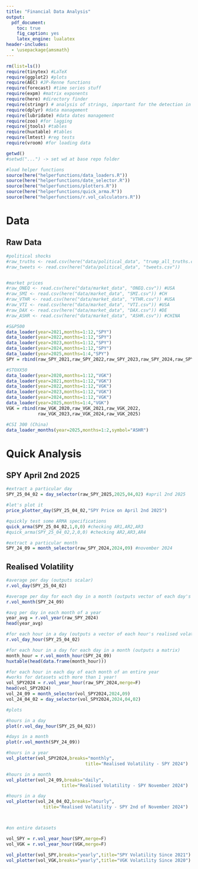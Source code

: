 ```yaml
---
title: "Financial Data Analysis"
output:
  pdf_document: 
    toc: true
    fig_caption: yes
    latex_engine: lualatex
header-includes:
  - \usepackage{amsmath}
---
```

\newpage

```r
rm(list=ls())
require(tinytex) #LaTeX
require(ggplot2) #plots
require(AEC) #JP-Renne functions
require(forecast) #time series stuff
require(expm) #matrix exponents
require(here) #directory finder
require(stringr) # analysis of strings, important for the detection in tweets
require(dplyr) #data management
require(lubridate) #data dates management
require(zoo) #for lagging
require(jtools) #tables
require(huxtable) #tables
require(lmtest) #reg tests
require(vroom) #for loading data

getwd()
#setwd("...") -> set wd at base repo folder

#load helper functions
source(here("helperfunctions/data_loaders.R"))
source(here("helperfunctions/date_selector.R"))
source(here("helperfunctions/plotters.R"))
source(here("helperfunctions/quick_arma.R"))
source(here("helperfunctions/r.vol_calculators.R"))
```
# Data

## Raw Data
```r

#political shocks
#raw_truths <- read.csv(here("data/political_data", "trump_all_truths.csv"))
#raw_tweets <- read.csv(here("data/political_data", "tweets.csv"))


#market prices
#raw_ONEQ <- read.csv(here("data/market_data", "ONEQ.csv")) #USA
#raw_SMI <- read.csv(here("data/market_data", "SMI.csv")) #CH
#raw_VTHR <- read.csv(here("data/market_data", "VTHR.csv")) #USA
#raw_VTI <- read.csv(here("data/market_data", "VTI.csv")) #USA
#raw_DAX <- read.csv(here("data/market_data", "DAX.csv")) #DE
#raw_ASHR <- read.csv(here("data/market_data", "ASHR.csv")) #CHINA

#S&P500
data_loader(year=2021,months=1:12,"SPY")
data_loader(year=2022,months=1:12,"SPY")
data_loader(year=2023,months=1:12,"SPY")
data_loader(year=2024,months=1:12,"SPY")
data_loader(year=2025,months=1:4,"SPY")
SPY = rbind(raw_SPY_2021,raw_SPY_2022,raw_SPY_2023,raw_SPY_2024,raw_SPY_2025)

#STOXX50
data_loader(year=2020,months=1:12,"VGK")
data_loader(year=2021,months=1:12,"VGK")
data_loader(year=2022,months=1:12,"VGK")
data_loader(year=2023,months=1:12,"VGK")
data_loader(year=2024,months=1:12,"VGK")
data_loader(year=2025,months=1:4,"VGK")
VGK = rbind(raw_VGK_2020,raw_VGK_2021,raw_VGK_2022,
            raw_VGK_2023,raw_VGK_2024,raw_VGK_2025)

#CSI 300 (China)
data_loader_months(year=2025,months=1:2,symbol="ASHR")

```



# Quick Analysis

## SPY April 2nd 2025
```r

#extract a particular day
SPY_25_04_02 = day_selector(raw_SPY_2025,2025,04,02) #april 2nd 2025

#let's plot it
price_plotter_day(SPY_25_04_02,"SPY Price on April 2nd 2025") 

#quickly test some ARMA specifications
quick_arma(SPY_25_04_02,1,0,0) #checking AR1,AR2,AR3
#quick_arma(SPY_25_04_02,2,0,0) #checking AR2,AR3,AR4

#extract a particular month
SPY_24_09 = month_selector(raw_SPY_2024,2024,09) #november 2024

```

## Realised Volatility
```r
#average per day (outputs scalar)
r.vol_day(SPY_25_04_02) 

#average per day for each day in a month (outputs vector of each day's realised volatility)
r.vol_month(SPY_24_09) 

#avg per day in each month of a year
year_avg = r.vol_year(raw_SPY_2024)
head(year_avg)

#for each hour in a day (outputs a vector of each hour's realised volatility)
r.vol_day_hour(SPY_25_04_02) 

#for each hour in a day for each day in a month (outputs a matrix)
month_hour = r.vol_month_hour(SPY_24_09)
huxtable(head(data.frame(month_hour)))

#for each hour in each day of each month of an entire year
#works for datasets with more than 1 year!
vol_SPY2024 = r.vol_year_hour(raw_SPY_2024,merge=F)
head(vol_SPY2024)
vol_24_09 = month_selector(vol_SPY2024,2024,09)
vol_24_04_02 = day_selector(vol_SPY2024,2024,04,02)

#plots

#hours in a day
plot(r.vol_day_hour(SPY_25_04_02))

#days in a month
plot(r.vol_month(SPY_24_09))

#hours in a year
vol_plotter(vol_SPY2024,breaks="monthly",
                              title="Realised Volatility - SPY 2024")

#hours in a month
vol_plotter(vol_24_09,breaks="daily",
                     title="Realised Volatility - SPY November 2024")

#hours in a day
vol_plotter(vol_24_04_02,breaks="hourly",
              title="Realised Volatility - SPY 2nd of November 2024")



#on entire datasets

vol_SPY = r.vol_year_hour(SPY,merge=F)
vol_VGK = r.vol_year_hour(VGK,merge=F)

vol_plotter(vol_SPY,breaks="yearly",title="SPY Volatility Since 2021")
vol_plotter(vol_VGK,breaks="yearly",title="VGK Volatility Since 2020")


```











